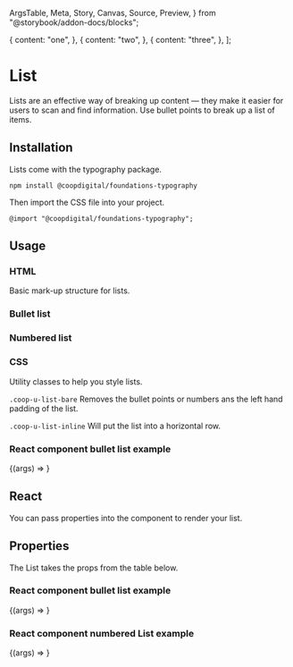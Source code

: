   ArgsTable,
  Meta,
  Story,
  Canvas,
  Source,
  Preview,
} from "@storybook/addon-docs/blocks";

<!-- Setup list items to populate list stories -->
  {
    content: "one",
  },
  {
    content: "two",
  },
  {
    content: "three",
  },
];


<!-- Add base Meta for each story,
     meta like args can be overridden at story level if required -->

<Meta title="Elements/List" component={List} />

<!--- Start content -->
# List
Lists are an effective way of breaking up content — they make it easier for users to scan and find information. Use bullet points to break up a list of items.

## Installation
Lists come with the typography package.

`npm install @coopdigital/foundations-typography`

Then import the CSS file into your project.

`@import "@coopdigital/foundations-typography";`

## Usage

### HTML
Basic mark-up structure for lists. 

### Bullet list
<Canvas>
  <List type="bullet" items={items} />
</Canvas>

### Numbered list
<Canvas>
  <List type="numbered" items={items} />
</Canvas>

### CSS
Utility classes to help you style lists.

`.coop-u-list-bare` Removes the bullet points or numbers ans the left hand padding of the list.

`.coop-u-list-inline` Will put the list into a horizontal row.

### React component bullet list example
<Canvas>
  <Story name="Bullet list bare"
    args={{
      class: "coop-u-list-bare",
      type: "bullet",
      items: items,
    }}>
    {(args) => <List {...args} />}
  </Story>
</Canvas>

## React
You can pass properties into the component to render your list.

## Properties
<p>The List takes the props from the table below.</p>
<ArgsTable components={{ List: List }} />

### React component bullet list example
<Canvas>
  <Story name="Bullet list"
    args={{
      type: "bullet",
      items: items,
    }}>
    {(args) => <List {...args} />}
  </Story>
</Canvas>

### React component numbered List example
<Canvas>
  <Story name="Numbered List"
    args={{
      type: "numbered",
      items: items,
    }}>
    {(args) => <List {...args} />}
  </Story>
</Canvas>